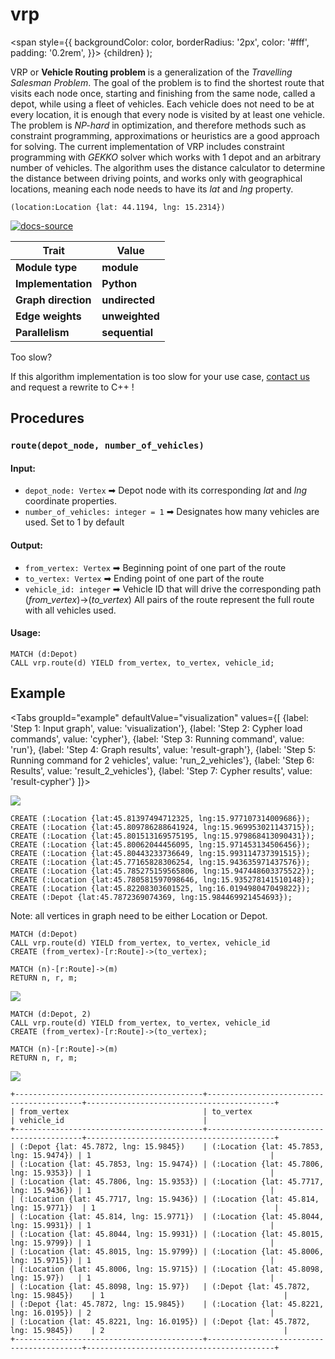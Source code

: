 
# vrp


  <span
    style={{
      backgroundColor: color,
      borderRadius: '2px',
      color: '#fff',
      padding: '0.2rem',
    }}>
    {children}
  </span>
);

VRP or **Vehicle Routing problem** is a generalization of the *Travelling Salesman Problem*. The goal of the problem is to find the shortest route that visits each node once, starting and finishing from the same node, called a depot, while using a fleet of vehicles. Each vehicle does not need to be at every location, it is enough that every node is visited by at least one vehicle. The problem is *NP-hard* in optimization, and therefore methods such as constraint programming, approximations or heuristics are a good approach for solving. The current implementation of VRP includes constraint programming with *GEKKO* solver which works with 1 depot and an arbitrary number of vehicles. The algorithm uses the distance calculator to determine the distance between driving points, and works only with geographical locations, meaning each node needs to have its *lat* and *lng* property.

```cypher
(location:Location {lat: 44.1194, lng: 15.2314})
```
[![docs-source](https://img.shields.io/badge/source-vrp-FB6E00?logo=github&style=for-the-badge)](https://github.com/memgraph/mage/blob/main/python/vrp.py)

| Trait               | Value                                                 |
| ------------------- | ----------------------------------------------------- |
| **Module type**     | <Highlight color="#FB6E00">**module**</Highlight>     |
| **Implementation**  | <Highlight color="#FB6E00">**Python**</Highlight>     |
| **Graph direction** | <Highlight color="#FB6E00">**undirected**</Highlight> |
| **Edge weights**    | <Highlight color="#FB6E00">**unweighted**</Highlight> |
| **Parallelism**     | <Highlight color="#FB6E00">**sequential**</Highlight> |

<Callout type="info"> Too slow?

If this algorithm implementation is too slow for your use case, [contact us](mailto:tech@memgraph.com) and request a rewrite to C++ !

</Callout>

## Procedures

<RunOnSubgraph/>

### `route(depot_node, number_of_vehicles)`

#### Input:

* `depot_node: Vertex` ➡ Depot node with its corresponding *lat* and *lng* coordinate properties.
* `number_of_vehicles: integer = 1` ➡ Designates how many vehicles are used. Set to 1 by default

#### Output:

* `from_vertex: Vertex` ➡ Beginning point of one part of the route
* `to_vertex: Vertex` ➡ Ending point of one part of the route
* `vehicle_id: integer` ➡ Vehicle ID that will drive the corresponding path (*from_vertex*)->(*to_vertex*)
All pairs of the route represent the full route with all vehicles used.

#### Usage:
```cypher
MATCH (d:Depot)
CALL vrp.route(d) YIELD from_vertex, to_vertex, vehicle_id;
```

## Example

<Tabs
  groupId="example"
  defaultValue="visualization"
  values={[
    {label: 'Step 1: Input graph', value: 'visualization'},
    {label: 'Step 2: Cypher load commands', value: 'cypher'},
    {label: 'Step 3: Running command', value: 'run'},
    {label: 'Step 4: Graph results', value: 'result-graph'},
    {label: 'Step 5: Running command for 2 vehicles', value: 'run_2_vehicles'},
    {label: 'Step 6: Results', value: 'result_2_vehicles'},
    {label: 'Step 7: Cypher results', value: 'result-cypher'}
  ]}>
  <TabItem value="visualization">

  ![](/pages/advanced-algorithms/available-algorithms/vrp/vrp-1.png)

  </TabItem>

  <TabItem value="cypher">

```cypher
CREATE (:Location {lat:45.81397494712325, lng:15.977107314009686});
CREATE (:Location {lat:45.809786288641924, lng:15.969953021143715});
CREATE (:Location {lat:45.801513169575195, lng:15.979868413090431});
CREATE (:Location {lat:45.80062044456095, lng:15.971453134506456});
CREATE (:Location {lat:45.80443233736649, lng:15.993114737391515});
CREATE (:Location {lat:45.77165828306254, lng:15.943635971437576});
CREATE (:Location {lat:45.785275159565806, lng:15.947448603375522});
CREATE (:Location {lat:45.780581597098646, lng:15.935278141510148});
CREATE (:Location {lat:45.82208303601525, lng:16.019498047049822});
CREATE (:Depot {lat:45.7872369074369, lng:15.984469921454693});
```
Note: all vertices in graph need to be either Location or Depot.

  </TabItem>

  <TabItem value="run">

```cypher
MATCH (d:Depot)
CALL vrp.route(d) YIELD from_vertex, to_vertex, vehicle_id
CREATE (from_vertex)-[r:Route]->(to_vertex);

MATCH (n)-[r:Route]->(m)
RETURN n, r, m;
```

  </TabItem>

  <TabItem value="result-graph">

  ![](/pages/advanced-algorithms/available-algorithms/vrp/vrp-2.png)

  </TabItem>

  <TabItem value="run_2_vehicles">

```cypher
MATCH (d:Depot, 2)
CALL vrp.route(d) YIELD from_vertex, to_vertex, vehicle_id
CREATE (from_vertex)-[r:Route]->(to_vertex);

MATCH (n)-[r:Route]->(m)
RETURN n, r, m;
```

  </TabItem>

  <TabItem value="result_2_vehicles">

  ![](/pages/advanced-algorithms/available-algorithms/vrp/vrp-3.png)

  </TabItem>

  <TabItem value="result-cypher">

```plaintext
+------------------------------------------+------------------------------------------+------------------------------------------+
| from_vertex                              | to_vertex                                | vehicle_id                               |
+------------------------------------------+------------------------------------------+------------------------------------------+
| (:Depot {lat: 45.7872, lng: 15.9845})    | (:Location {lat: 45.7853, lng: 15.9474}) | 1                                        |
| (:Location {lat: 45.7853, lng: 15.9474}) | (:Location {lat: 45.7806, lng: 15.9353}) | 1                                        |
| (:Location {lat: 45.7806, lng: 15.9353}) | (:Location {lat: 45.7717, lng: 15.9436}) | 1                                        |
| (:Location {lat: 45.7717, lng: 15.9436}) | (:Location {lat: 45.814, lng: 15.9771})  | 1                                        |
| (:Location {lat: 45.814, lng: 15.9771})  | (:Location {lat: 45.8044, lng: 15.9931}) | 1                                        |
| (:Location {lat: 45.8044, lng: 15.9931}) | (:Location {lat: 45.8015, lng: 15.9799}) | 1                                        |
| (:Location {lat: 45.8015, lng: 15.9799}) | (:Location {lat: 45.8006, lng: 15.9715}) | 1                                        |
| (:Location {lat: 45.8006, lng: 15.9715}) | (:Location {lat: 45.8098, lng: 15.97})   | 1                                        |
| (:Location {lat: 45.8098, lng: 15.97})   | (:Depot {lat: 45.7872, lng: 15.9845})    | 1                                        |
| (:Depot {lat: 45.7872, lng: 15.9845})    | (:Location {lat: 45.8221, lng: 16.0195}) | 2                                        |
| (:Location {lat: 45.8221, lng: 16.0195}) | (:Depot {lat: 45.7872, lng: 15.9845})    | 2                                        |
+------------------------------------------+------------------------------------------+------------------------------------------+
```
  </TabItem>

</Tabs>
